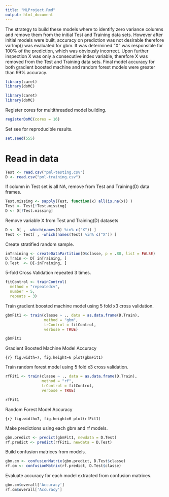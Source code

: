 ```yaml
---
title: "MLProject.Rmd"
output: html_document
---
```


The strategy to build these models where to identify zero variance columns and remove them from the initial Test and Training data sets.  However after initial models were built, accuracy on prediction was not desirable therefore varImp() was evaluated for gbm.  It was determined "X" was responsible for 100% of the prediction, which was obviously incorrect.  Upon further inspection X was only a consecutive index variable, therefore X was removed from the Test and Training data sets.  Final model accuracy for both gradient boosted machine and random forest models were greater than 99% accuracy.

```r
library(caret)
library(doMC)
```

```r
library(caret)
library(doMC)
```

<p>Register cores for multithreaded model building.</p>
```r
registerDoMC(cores = 16)
```

<p>Set see for reproducible results.</P>
```r
set.seed(555)
```


# Read in data
```r
Test <- read.csv("pml-testing.csv")
D <- read.csv("pml-training.csv")
```

<p>If column in Test set is all NA, remove from Test and Training(D) data frames.</p>
```r
Test.missing <- sapply(Test, function(x) all(is.na(x)) )
Test <- Test[!Test.missing]
D <- D[!Test.missing]
```

<p>Remove variable X from Test and Training(D) datasets </p>
```r
D <- D[ , -which(names(D) %in% c("X")) ]
Test <- Test[ , -which(names(Test) %in% c("X")) ]
```

<p>Create stratified random sample.</p>
```r
inTraining <- createDataPartition(D$classe, p = .80, list = FALSE)
D.Train <- D[ inTraining, ]
D.Test  <- D[-inTraining, ]
```

<p>5-fold Cross Validation repeated 3 times.</p>
```r
fitControl <- trainControl(
  method = "repeatedcv",
  number = 5,
  repeats = 3)
```

<p>Train gradient boosted machine model using 5 fold x3 cross validation.</p>
```r
gbmFit1 <- train(classe ~ ., data = as.data.frame(D.Train),
                 method = "gbm",
                 trControl = fitControl,
                 verbose = TRUE)

gbmFit1
```

<p>Gradient Boosted Machine Model Accuracy</p>
```{r} fig.width=7, fig.height=6
plot(gbmFit1)
```

<p>Train random forest model using 5 fold x3 cross validation.</p>
```r
rfFit1 <- train(classe ~ ., data = as.data.frame(D.Train),
                method = "rf",
                trControl = fitControl,
                verbose = TRUE)

rfFit1
```

<p>Random Forest Model Accuracy</p>
```{r} fig.width=7, fig.height=6
plot(rfFit1)
```


<p>Make predictions using each gbm and rf models.</p>
```r
gbm.predict <- predict(gbmFit1, newdata = D.Test)
rf.predict <- predict(rfFit1, newdata = D.Test)
```

<p>Build confusion matrices from models.</p>
```r
gbm.cm <- confusionMatrix(gbm.predict, D.Test$classe)
rf.cm <- confusionMatrix(rf.predict, D.Test$classe)
```

<p>Evaluate accuracy for each model extracted from confusion matrices.</p>
```r
gbm.cm$overall['Accuracy']
rf.cm$overall['Accuracy']
```

